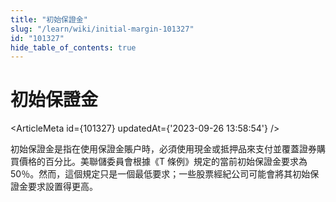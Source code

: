 ```yaml
---
title: "初始保證金"
slug: "/learn/wiki/initial-margin-101327"
id: "101327"
hide_table_of_contents: true
---
```



# 初始保證金

<ArticleMeta id={101327} updatedAt={'2023-09-26 13:58:54'} />
<div className='border-solid border-b border-t-0 my-4 border-[var(--ifm-color-gray-300)]' />

初始保證金是指在使用保證金賬户時，必須使用現金或抵押品來支付並覆蓋證券購買價格的百分比。美聯儲委員會根據《T 條例》規定的當前初始保證金要求為 50％。然而，這個規定只是一個最低要求；一些股票經紀公司可能會將其初始保證金要求設置得更高。
